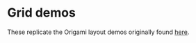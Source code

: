 
<Meta of={IndexStories} />

# Grid demos

These replicate the Origami layout demos originally found [here](https://github.com/Financial-Times/o-grid/blob/master/demos/src/layout.mustache).

<Canvas>
  <Story of={IndexStories.DefaultGrid} />
</Canvas>
